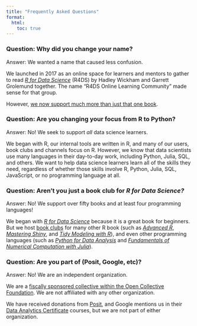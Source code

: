 ```yaml
---
title: "Frequently Asked Questions"
format:
  html:
    toc: true
---
```


### Question: Why did you change your name? {#name-change}

Answer: We wanted a name that caused less confusion.

We launched in 2017 as an online space for learners and mentors to gather to read [*R for Data Science*](https://r4ds.hadley.nz/) (R4DS) by Hadley Wickham and Garrett Grolemund together. 
The name "R4DS Online Learning Community" made sense for that group. 

However, [we now support much more than just that one book](#r4ds-club).

### Question: Are you changing your focus from R to Python? {#focus}

Answer: No! 
We seek to support *all* data science learners.

We began with R, our internal tools are written in R, and many of our users, book clubs and channels focus on R. 
However, we know that data scientists use many languages in their day-to-day work, including Python, Julia, SQL, and others.
We want to help data science learners learn all of the skills they need, regardless of whether those skills involve R, Python, Julia, SQL, JavaScript, or no programming language at all.

### Question: Aren't you just a book club for *R for Data Science?* {#r4ds-club}

Answer: No! 
We support over fifty books and at least four programming languages!

We began with [*R for Data Science*](https://r4ds.hadley.nz/) because it is a great book for beginners.
But we host [book clubs](bookclubs.qmd) for many other R book (such as [*Advanced R*](https://dslc.io/advr), [*Mastering Shiny*](https://dslc.io/mshiny), and [*Tidy Modeling with R*](https://dslc.io/tmwr)), and even other programming languages (such as [*Python for Data Analysis*](https://dslc.io/py4da) and [*Fundamentals of Numerical Computation with Julia*](https://dslc.io/fnc)).

### Question: Are you part of (Posit, Google, etc)? {#independent}

Answer: No! 
We are an independent organization.

We are a [fiscally sponsored collective within the Open Collective Foundation](fiscal_sponsorship.qmd).
We are not affiliated with any other organization.

We have received donations from [Posit](https://posit.co/), and Google mentions us in their [Data Analytics Certificate](https://grow.google/certificates/data-analytics) courses, but we are not part of either organization.

<br>
<br>
<br>
<br>
<br>
<br>
<br>
<br>
<br>
<br>
<br>
<br>
<br>
<br>
<br>
<br>
<br>
<br>
<br>
<br>
